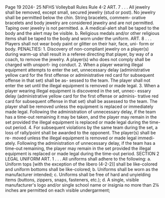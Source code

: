 Page 19 2024- 25 NFHS Volleyball Rules Rule 4-2 ART. 7 . . . All jewelry shall be removed, except small, secured jewelry (stud or post). No jewelry shall be permitted below the chin. String bracelets, commem- orative bracelets and body jewelry are considered jewelry and are not permitted. Taping over jewelry is not permitted. a. A medical-alert shall be taped to the body and the alert may be visible. b. Religious medals and/or other religious items shall be taped to the body and worn under the uniform. ART. 8 . . . Players shall not wear body paint or glitter on their hair, face, uni- form or body. PENALTIES: 1. Discovery of non-compliant jewelry on a player(s) during warm-up shall result in a referee directing that player, by way of a coach, to remove the jewelry. A player(s) who does not comply shall be charged with unsport- ing conduct. 2. When a player wearing illegal equipment attempts to enter the set, unnecessary delay (administrative yellow card for the first offense or administrative red card for subsequent offense in that set) shall be as- sessed to the team. The player shall not enter the set until the illegal equipment is removed or made legal. 3. When a player wearing illegal equipment is discovered in the set, unnec- essary delay (administrative yellow card for the first offense or adminis- trative red card for subsequent offense in that set) shall be assessed to the team. The player shall be removed unless the equipment is replaced or immediately made legal. Following the administration of unnecessary delay, if the team has a time-out remaining it may be taken, and the player may remain in the set provided the illegal equipment is replaced or made legal during the time-out period. 4. For subsequent violations by the same team during the set, a loss of rally/point shall be awarded to the opponent. The player(s) shall be re- moved unless the illegal equipment is removed or made legal immedi- ately. Following the administration of unnecessary delay, if the team has a time-out remaining, the player may remain in the set provided the illegal equipment is replaced or made legal during the time-out period. SECTION 2 LEGAL UNIFORM ART. 1 . . . All uniforms shall adhere to the following: a. Uniform tops [with the exception of the libero (4-2-2)] shall be like-colored and uniform bottoms shall be like-colored; b. Uniforms shall be worn as the manufacturer intended; c. Uniforms shall be free of hard and unyielding items (buttons, zippers, snaps, fasteners, etc.); d. A single, visible manufacturer's logo and/or single school name or insignia no more than 2¼ inches are permitted on each visible undergarment;